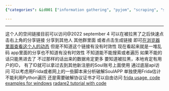 ```yaml
---
{"categories": &id001 ["information gathering", "pyjom", "scraping", "soul", "stub"], "category": "Hacking techniques", "date": "2022-08-08 12:11:00", "description": "This article provides a method to view someone's blocked Soul social media profile by using a provided link with potential expiration dates and limitations in searching or traversing the platform. It also suggests using tools like Frida or Radare2 for more freedom of access, but mentions potential risks and limitations.", "tags": *id001, "title": "Soul查看被拉黑之后对方的空间"}

---
```


------
这个人的空间链接目前可以访问@2022 september 4
可以在被拉黑了之后快速点击右上角的分享链接 分享到其他人 其他群里面 或者点击生成链接 即可[在浏览器里面查看这个人的动态](https://w12.soulsmile.cn/activity/#/web/user?targetUserIdEcpt=V2tDVVBvMVVuQlBWVlgvZUh1NEExdz09&userIdEcpt=V2tDVVBvMVVuQlBWVlgvZUh1NEExdz09&shareUserId=dlh1V3ZDbVBsQ2JWVlgvZUh1NEExdz09&titleNum=2&sec=B6QhUWMfVN9d1gb0vEoLCLaY7UPvMN5m) 但是不知道这个链接有没有时效性 现在看起来就是一堆乱码 app里面的分享也不知道有没有时效性
不知道能不能搜索或者遍历 如果不能的话只能黑进去了 不过那样的话出来的数据肯定更多
要知道被拉黑，本地肯定有用户的ID， 有了ID就可以拿过去到其他新注册的Soul账号上面使用 通过底层api访问
可以考虑用Frida或者网上的一些脚本来分析破解SoulAPP 单独使用Frida估计不能利用Python遍历 还是需要破解协议证书才可以自由访问
[frida usage, code examples for windows](https://frida.re/docs/examples/windows/)
[radare2 tutorial with code](https://github.com/ifding/radare2-tutorial)
